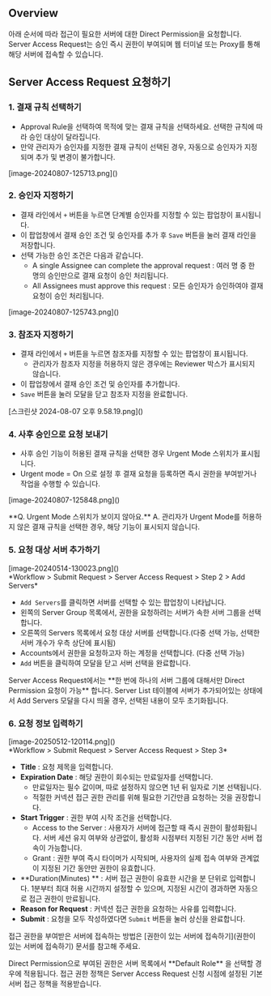 
## Overview
아래 순서에 따라 접근이 필요한 서버에 대한 Direct Permission을 요청합니다. Server Access Request는 승인 즉시 권한이 부여되며 웹 터미널 또는 Proxy를 통해 해당 서버에 접속할 수 있습니다.



## Server Access Request 요청하기
### 1. 결재 규칙 선택하기
* Approval Rule을 선택하여 목적에 맞는 결재 규칙을 선택하세요. 선택한 규칙에 따라 승인 대상이 달라집니다.
* 만약 관리자가 승인자를 지정한 결재 규칙이 선택된 경우, 자동으로 승인자가 지정되며 추가 및 변경이 불가합니다.

<p align="center">
<div>[image-20240807-125713.png]()</div>
</p>

### 2. 승인자 지정하기
* 결재 라인에서 `+` 버튼을 누르면 단계별 승인자를 지정할 수 있는 팝업창이 표시됩니다.
* 이 팝업창에서 결재 승인 조건 및 승인자를 추가 후 `Save` 버튼을 눌러 결재 라인을 저장합니다.
* 선택 가능한 승인 조건은 다음과 같습니다.
    * A single Assignee can complete the approval request : 여러 명 중 한 명의 승인만으로 결재 요청이 승인 처리됩니다.
    * All Assignees must approve this request : 모든 승인자가 승인하여야 결재 요청이 승인 처리됩니다.

<p align="center">
<div>[image-20240807-125743.png]()</div>
</p>

### 3. 참조자 지정하기
* 결재 라인에서 `+` 버튼을 누르면 참조자를 지정할 수 있는 팝업창이 표시됩니다.
    * 관리자가 참조자 지정을 허용하지 않은 경우에는 Reviewer 박스가 표시되지 않습니다.
* 이 팝업창에서 결재 승인 조건 및 승인자를 추가합니다.
* `Save` 버튼을 눌러 모달을 닫고 참조자 지정을 완료합니다.

<p align="center">
<div>[스크린샷 2024-08-07 오후 9.58.19.png]()</div>
</p>

### 4. 사후 승인으로 요청 보내기
* 사후 승인 기능이 허용된 결재 규칙을 선택한 경우 Urgent Mode 스위치가 표시됩니다.
* Urgent mode = On 으로 설정 후 결재 요청을 등록하면 즉시 권한을 부여받거나 작업을 수행할 수 있습니다.

<p align="center">
<div>[image-20240807-125848.png]()</div>
</p>

<Callout type="important">
**Q. Urgent Mode 스위치가 보이지 않아요.** 
A. 관리자가 Urgent Mode를 허용하지 않은 결재 규칙을 선택한 경우, 해당 기능이 표시되지 않습니다. 
</Callout>

### 5. 요청 대상 서버 추가하기
<p align="center">
<div>[image-20240514-130023.png]()</div>
*Workflow &gt; Submit Request &gt; Server Access Request &gt; Step 2 &gt; Add Servers*
</p>

* `Add Servers`를 클릭하면 서버를 선택할 수 있는 팝업창이 나타납니다.
* 왼쪽의 Server Group 목록에서, 권한을 요청하려는 서버가 속한 서버 그룹을 선택합니다.
* 오른쪽의 Servers 목록에서 요청 대상 서버를 선택합니다.(다중 선택 가능, 선택한 서버 개수가 우측 상단에 표시됨)
* Accounts에서 권한을 요청하고자 하는 계정을 선택합니다. (다중 선택 가능)
* `Add` 버튼을 클릭하여 모달을 닫고 서버 선택을 완료합니다.

<Callout type="important">
Server Access Request에서는 **한 번에 하나의 서버 그룹에 대해서만 Direct Permission 요청이 가능** 합니다. Server List 테이블에 서버가 추가되어있는 상태에서 Add Servers 모달을 다시 띄울 경우, 선택된 내용이 모두 초기화됩니다. 
</Callout>

### 6. 요청 정보 입력하기
<p align="center">
<div>[image-20250512-120114.png]()</div>
*Workflow &gt; Submit Request &gt; Server Access Request &gt; Step 3*
</p>

* **Title**  : 요청 제목을 입력합니다.
* **Expiration Date**  : 해당 권한이 회수되는 만료일자를 선택합니다.
    * 만료일자는 필수 값이며, 따로 설정하지 않으면 1년 뒤 일자로 기본 선택됩니다.
    * 적절한 커넥션 접근 권한 관리를 위해 필요한 기간만큼 요청하는 것을 권장합니다.
* **Start Trigger**  : 권한 부여 시작 조건을 선택합니다.
    * Access to the Server : 사용자가 서버에 접근할 때 즉시 권한이 활성화됩니다. 서버 세션 유지 여부와 상관없이, 활성화 시점부터 지정된 기간 동안 서버 접속이 가능합니다.
    * Grant : 권한 부여 즉시 타이머가 시작되며, 사용자의 실제 접속 여부와 관계없이 지정된 기간 동안만 권한이 유효합니다.
* **Duration(Minutes) ** : 서버 접근 권한이 유효한 시간을 분 단위로 입력합니다. 1분부터 최대 허용 시간까지 설정할 수 있으며, 지정된 시간이 경과하면 자동으로 접근 권한이 만료됩니다.
* **Reason for Request**  : 커넥션 접근 권한을 요청하는 사유를 입력합니다.
* **Submit**  : 요청을 모두 작성하였다면 `Submit` 버튼을 눌러 상신을 완료합니다.

접근 권한을 부여받은 서버에 접속하는 방법은 [권한이 있는 서버에 접속하기](권한이 있는 서버에 접속하기) 문서를 참고해 주세요.

<Callout type="info">
Direct Permission으로 부여된 권한은 서버 목록에서 **Default Role** 을 선택할 경우에 적용됩니다. 접근 권한 정책은 Server Access Request 신청 시점에 설정된 기본 서버 접근 정책을 적용받습니다. 
</Callout>
